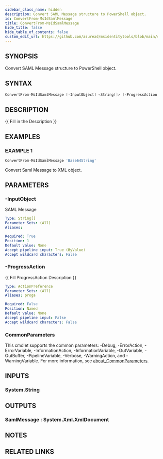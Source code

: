 ```yaml
---
sidebar_class_name: hidden
description: Convert SAML Message structure to PowerShell object.
id: ConvertFrom-MsIdSamlMessage
title: ConvertFrom-MsIdSamlMessage
hide_title: false
hide_table_of_contents: false
custom_edit_url: https://github.com/azuread/msidentitytools/blob/main/src/ConvertFrom-MsIdSamlMessage.ps1
---
```


## SYNOPSIS

Convert SAML Message structure to PowerShell object.

## SYNTAX

```powershell
ConvertFrom-MsIdSamlMessage [-InputObject] <String[]> [-ProgressAction <ActionPreference>] [<CommonParameters>]
```

## DESCRIPTION

\{\{ Fill in the Description \}\}

## EXAMPLES

### EXAMPLE 1

```powershell
ConvertFrom-MsIdSamlMessage 'Base64String'
```

Convert Saml Message to XML object.

## PARAMETERS

### -InputObject

SAML Message

```yaml
Type: String[]
Parameter Sets: (All)
Aliases:

Required: True
Position: 1
Default value: None
Accept pipeline input: True (ByValue)
Accept wildcard characters: False
```

### -ProgressAction

\{\{ Fill ProgressAction Description \}\}

```yaml
Type: ActionPreference
Parameter Sets: (All)
Aliases: proga

Required: False
Position: Named
Default value: None
Accept pipeline input: False
Accept wildcard characters: False
```

### CommonParameters

This cmdlet supports the common parameters: -Debug, -ErrorAction, -ErrorVariable, -InformationAction, -InformationVariable, -OutVariable, -OutBuffer, -PipelineVariable, -Verbose, -WarningAction, and -WarningVariable. For more information, see [about_CommonParameters](http://go.microsoft.com/fwlink/?LinkID=113216).

## INPUTS

### System.String

## OUTPUTS

### SamlMessage : System.Xml.XmlDocument

## NOTES

## RELATED LINKS

